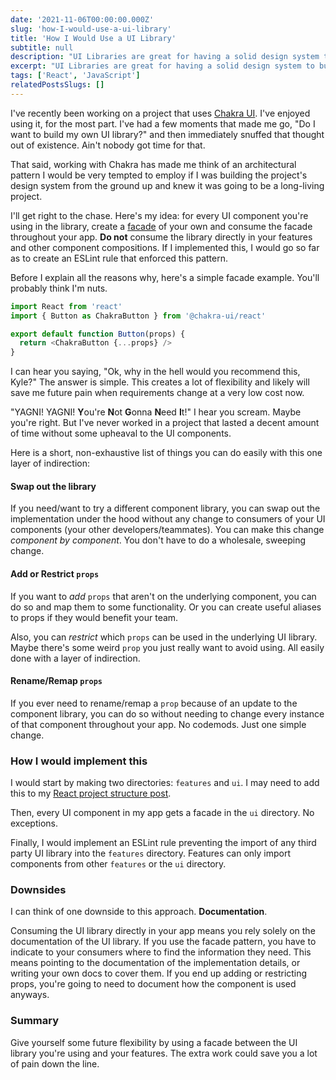 ```yaml
---
date: '2021-11-06T00:00:00.000Z'
slug: 'how-I-would-use-a-ui-library'
title: 'How I Would Use a UI Library'
subtitle: null
description: "UI Libraries are great for having a solid design system to build from. Here's a small architectural decision I would do to make them even nicer to work with."
excerpt: "UI Libraries are great for having a solid design system to build from. Here's a small architectural decision I would do to make them even nicer to work with."
tags: ['React', 'JavaScript']
relatedPostsSlugs: []
---
```


I've recently been working on a project that uses [Chakra UI](https://chakra-ui.com/). I've enjoyed using it, for the most part. I've had a few moments that made me go, "Do I want to build my own UI library?" and then immediately snuffed that thought out of existence. Ain't nobody got time for that.

That said, working with Chakra has made me think of an architectural pattern I would be very tempted to employ if I was building the project's design system from the ground up and knew it was going to be a long-living project.

I'll get right to the chase. Here's my idea: for every UI component you're using in the library, create a [facade](/facade-pattern) of your own and consume the facade throughout your app. **Do not** consume the library directly in your features and other component compositions. If I implemented this, I would go so far as to create an ESLint rule that enforced this pattern.

Before I explain all the reasons why, here's a simple facade example. You'll probably think I'm nuts.

```javascript
import React from 'react'
import { Button as ChakraButton } from '@chakra-ui/react'

export default function Button(props) {
  return <ChakraButton {...props} />
}
```

I can hear you saying, "Ok, why in the hell would you recommend this, Kyle?" The answer is simple. This creates a lot of flexibility and likely will save me future pain when requirements change at a very low cost now.

"YAGNI! YAGNI! **Y**ou're **N**ot **G**onna **N**eed **I**t!" I hear you scream. Maybe you're right. But I've never worked in a project that lasted a decent amount of time without some upheaval to the UI components.

Here is a short, non-exhaustive list of things you can do easily with this one layer of indirection:

#### Swap out the library

If you need/want to try a different component library, you can swap out the implementation under the hood without any change to consumers of your UI components (your other developers/teammates). You can make this change _component by component_. You don't have to do a wholesale, sweeping change.

#### Add or Restrict `props`

If you want to _add_ `props` that aren't on the underlying component, you can do so and map them to some functionality. Or you can create useful aliases to props if they would benefit your team.

Also, you can _restrict_ which `props` can be used in the underlying UI library. Maybe there's some weird `prop` you just really want to avoid using. All easily done with a layer of indirection.

#### Rename/Remap `props`

If you ever need to rename/remap a `prop` because of an update to the component library, you can do so without needing to change every instance of that component throughout your app. No codemods. Just one simple change.

### How I would implement this

I would start by making two directories: `features` and `ui`. I may need to add this to my [React project structure post](/how-i-structure-my-react-projects).

Then, every UI component in my app gets a facade in the `ui` directory. No exceptions.

Finally, I would implement an ESLint rule preventing the import of any third party UI library into the `features` directory. Features can only import components from other `features` or the `ui` directory.

### Downsides

I can think of one downside to this approach. **Documentation**.

Consuming the UI library directly in your app means you rely solely on the documentation of the UI library. If you use the facade pattern, you have to indicate to your consumers where to find the information they need. This means pointing to the documentation of the implementation details, or writing your own docs to cover them. If you end up adding or restricting props, you're going to need to document how the component is used anyways.

### Summary

Give yourself some future flexibility by using a facade between the UI library you're using and your features. The extra work could save you a lot of pain down the line.
